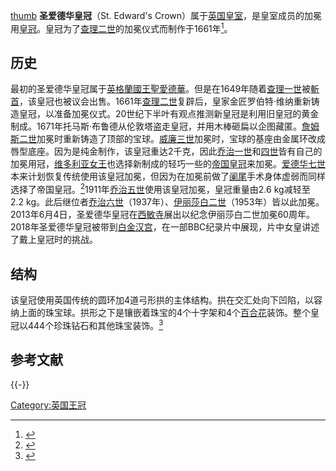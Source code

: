 {{noteTA
|G1=PoliticiansUK
}}
[[file:St_Edward's_Crown.jpg|thumb]]
'''圣爱德华皇冠'''（St. Edward's Crown）属于[[英国皇室|英国皇室]]，是皇室成员的加冕用[[皇冠|皇冠]]。皇冠为了[[查理二世_(英國)|查理二世]]的加冕仪式而制作于1661年<ref>{{Cite web |url=http://www.londononline.co.uk/monarchy/St_Edwards_Crown/ |title=St. Edward's Crown |accessdate=2009-07-10 |archive-date=2009-03-04 |archive-url=https://web.archive.org/web/20090304032418/http://www.londononline.co.uk/monarchy/St_Edwards_Crown/ |dead-url=no }}</ref>。

==历史==
最初的圣爱德华皇冠属于[[英格蘭|英格蘭]][[國王|國王]][[聖愛德華|聖愛德華]]。但是在1649年随着[[查理一世|查理一世]]被[[斬首|斬首]]，该皇冠也被议会出售。1661年[[查理二世_(英格兰)|查理二世]]复辟后，皇家金匠罗伯特·维纳重新铸造皇冠，以准备加冕仪式。20世纪下半叶有观点推测新皇冠是利用旧皇冠的黄金制成。1671年托马斯·布鲁德从伦敦塔盗走皇冠，并用木棒砸扁以企图藏匿。[[詹姆斯二世_(英格兰)|詹姆斯二世]]加冕时重新铸造了顶部的宝球。[[威廉三世_(奥兰治)|威廉三世]]加冕时，宝球的基座由金属环改成唇型底座。因为是纯金制作，该皇冠重达2千克，因此[[乔治一世_(大不列颠)|乔治一世]]和[[乔治四世|四世]]皆有自己的加冕用冠，[[维多利亚女王|维多利亚女王]]也选择新制成的轻巧一些的[[帝国皇冠|帝国皇冠]]来加冕。[[爱德华七世|爱德华七世]]本来计划恢复传统使用该皇冠加冕，但因为在加冕前做了[[阑尾|阑尾]]手术身体虚弱而同样选择了帝国皇冠。<ref>{{Cite web |url=http://www.crownminiatures.com/British%20Crowns/st.edward%27scrown.html |title=st.edward'scrown(1661) |accessdate=2009-07-10 |archive-date=2009-05-13 |archive-url=https://web.archive.org/web/20090513043046/http://crownminiatures.com/British%20Crowns/st.edward'scrown.html |dead-url=no }}</ref>1911年[[乔治五世|乔治五世]]使用该皇冠加冕，皇冠重量由2.6 kg减轻至2.2 kg。此后继位者[[乔治六世|乔治六世]]（1937年）、[[伊丽莎白二世|伊丽莎白二世]]（1953年）皆以此加冕。2013年6月4日，圣爱德华皇冠在[[西敏寺|西敏寺]]展出以纪念伊丽莎白二世加冕60周年。2018年圣爱德华皇冠被带到[[白金汉宫|白金汉宫]]，在一部BBC纪录片中展现，片中女皇讲述了戴上皇冠时的挑战。

==结构==
该皇冠使用英国传统的圆环加4道弓形拱的主体结构。拱在交汇处向下凹陷，以容纳上面的珠宝球。拱形之下是镶嵌着珠宝的4个十字架和4个[[百合花饰|百合花]]装饰。整个皇冠以444个珍珠钻石和其他珠宝装饰。<ref>{{Cite web |url=http://www.pewteruk.com/crown/acatalog/Facts_13.html |title=St Edward's Crown |access-date=2009-07-10 |archive-url=https://web.archive.org/web/20120618200550/http://www.pewteruk.com/crown/acatalog/Facts_13.html |archive-date=2012-06-18 |dead-url=yes }}</ref>

== 参考文献  ==
{{Reflist}}

{{-}}
{{王冠}}

[[Category:英国王冠|Category:英国王冠]]